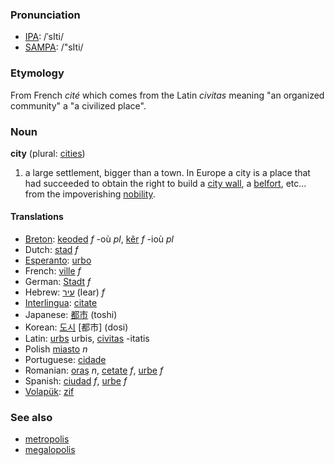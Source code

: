 ===Pronunciation===
*[[w:IPA|IPA]]: /ˈsIti/
*[[w:SAMPA|SAMPA]]: /"sIti/

=== Etymology ===
From French ''cité'' which comes from the Latin ''civitas'' meaning "an organized community" a "a civilized place".

=== Noun ===
'''city''' (plural: [[cities]])

#a large settlement, bigger than a town. In Europe a city is a place that had succeeded to obtain the right to build a [[city wall]], a [[belfort]], etc... from the impoverishing [[nobility]].

==== Translations ====
*[[Breton]]: [[keoded]] ''f'' -où ''pl'', [[kêr]] ''f'' -ioù ''pl''
*Dutch: [[stad]] ''f'' 
*[[Esperanto]]: [[urbo]]
*French: [[ville]] ''f''
*German: [[Stadt]] ''f''
*Hebrew: [[עיר]] (Iear) ''f''
*[[Interlingua]]: [[citate]]
*Japanese: [[都市]] (toshi)
*Korean: [[도시]] [都市] (dosi)
*Latin: [[urbs]] urbis, [[civitas]] -itatis
*Polish [[miasto]] ''n''
*Portuguese: [[cidade]]
*Romanian: [[oraş]] ''n'', [[cetate]] ''f'', [[urbe]] ''f''
*Spanish: [[ciudad]] ''f'', [[urbe]] ''f''
*[[Volapük]]: [[zif]]

===See also===
*[[metropolis]]
*[[megalopolis]]